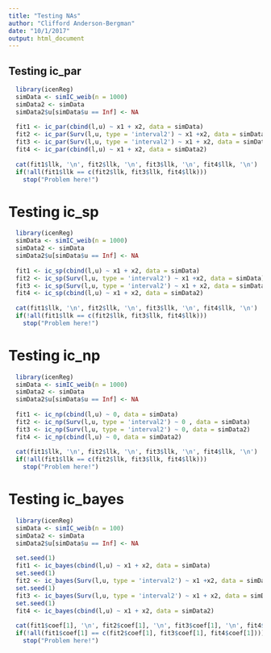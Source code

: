 ```yaml
---
title: "Testing NAs"
author: "Clifford Anderson-Bergman"
date: "10/1/2017"
output: html_document
---
```

## Testing ic_par
```r

  library(icenReg)
  simData <- simIC_weib(n = 1000)
  simData2 <- simData
  simData2$u[simData$u == Inf] <- NA
  
  fit1 <- ic_par(cbind(l,u) ~ x1 + x2, data = simData)
  fit2 <- ic_par(Surv(l,u, type = 'interval2') ~ x1 +x2, data = simData)
  fit3 <- ic_par(Surv(l,u, type = 'interval2') ~ x1 + x2, data = simData2)
  fit4 <- ic_par(cbind(l,u) ~ x1 + x2, data = simData2)
  
  cat(fit1$llk, '\n', fit2$llk, '\n', fit3$llk, '\n', fit4$llk, '\n')
  if(!all(fit1$llk == c(fit2$llk, fit3$llk, fit4$llk)))
    stop("Problem here!")

```

# Testing ic_sp
```r

  library(icenReg)
  simData <- simIC_weib(n = 1000)
  simData2 <- simData
  simData2$u[simData$u == Inf] <- NA
  
  fit1 <- ic_sp(cbind(l,u) ~ x1 + x2, data = simData)
  fit2 <- ic_sp(Surv(l,u, type = 'interval2') ~ x1 +x2, data = simData)
  fit3 <- ic_sp(Surv(l,u, type = 'interval2') ~ x1 + x2, data = simData2)
  fit4 <- ic_sp(cbind(l,u) ~ x1 + x2, data = simData2)
  
  cat(fit1$llk, '\n', fit2$llk, '\n', fit3$llk, '\n', fit4$llk, '\n')
  if(!all(fit1$llk == c(fit2$llk, fit3$llk, fit4$llk)))
    stop("Problem here!")

```

# Testing ic_np
```r

  library(icenReg)
  simData <- simIC_weib(n = 1000)
  simData2 <- simData
  simData2$u[simData$u == Inf] <- NA
  
  fit1 <- ic_np(cbind(l,u) ~ 0, data = simData)
  fit2 <- ic_np(Surv(l,u, type = 'interval2') ~ 0 , data = simData)
  fit3 <- ic_np(Surv(l,u, type = 'interval2') ~ 0, data = simData2)
  fit4 <- ic_np(cbind(l,u) ~ 0, data = simData2)
  
  cat(fit1$llk, '\n', fit2$llk, '\n', fit3$llk, '\n', fit4$llk, '\n')
  if(!all(fit1$llk == c(fit2$llk, fit3$llk, fit4$llk)))
    stop("Problem here!")
```

# Testing ic_bayes
```r

  library(icenReg)
  simData <- simIC_weib(n = 100)
  simData2 <- simData
  simData2$u[simData$u == Inf] <- NA
  
  set.seed(1)
  fit1 <- ic_bayes(cbind(l,u) ~ x1 + x2, data = simData)
  set.seed(1)
  fit2 <- ic_bayes(Surv(l,u, type = 'interval2') ~ x1 +x2, data = simData)
  set.seed(1)
  fit3 <- ic_bayes(Surv(l,u, type = 'interval2') ~ x1 + x2, data = simData2)
  set.seed(1)
  fit4 <- ic_bayes(cbind(l,u) ~ x1 + x2, data = simData2)
  
  cat(fit1$coef[1], '\n', fit2$coef[1], '\n', fit3$coef[1], '\n', fit4$coef[1], '\n')
  if(!all(fit1$coef[1] == c(fit2$coef[1], fit3$coef[1], fit4$coef[1])))
    stop("Problem here!")

```